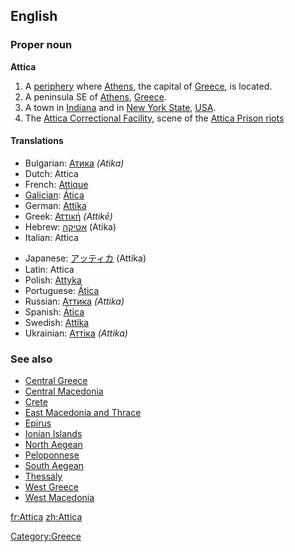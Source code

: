 ==English==

===Proper noun===
{{wikipedia}}
'''Attica'''

# A [[periphery]] where [[Athens]], the capital of [[Greece]], is located.
# A peninsula SE of [[Athens]], [[Greece]].
# A town in [[Indiana]] and in [[New York State]], [[USA]].
# The [[w:Attica Correctional Facility|Attica Correctional Facility]], scene of the [[w:Attica Prison riots|Attica Prison riots]]

====Translations====
{{trans-top|a periphery}}
* Bulgarian: [[Атика]] ''(Atika)'' {{f}}
* Dutch: Attica
* French: [[Attique]]
* [[Galician]]: [[Ática]] {{f}}
* German: [[Attika]]
* Greek: [[Αττική]] ''(Attikē)''
* Hebrew: [[אטיקה]] (Atika) {{f}}
* Italian: Attica {{f}}
{{trans-mid}}
* Japanese: [[アッティカ]] (Attika)
* Latin: Attica {{f}}
* Polish: [[Attyka]] {{f}}
* Portuguese: [[Ática]] {{f}}
* Russian: [[Аттика]] ''(Attika)'' {{f}}
* Spanish: [[Ática]] {{f}}
* Swedish: [[Attika]]
* Ukrainian: [[Аттіка]] ''(Attika)'' {{f}}
{{trans-bottom}}

===See also===
* [[Central Greece]]
* [[Central Macedonia]]
* [[Crete]]
* [[East Macedonia and Thrace]]
* [[Epirus]]
* [[Ionian Islands]]
* [[North Aegean]]
* [[Peloponnese]]
* [[South Aegean]]
* [[Thessaly]]
* [[West Greece]]
* [[West Macedonia]]

[[Category:Greece]]

[[fr:Attica]]
[[zh:Attica]]